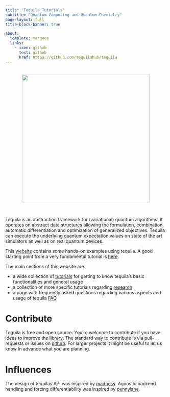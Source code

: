 ```yaml
---
title: "Tequila Tutorials"
subtitle: "Quantum Computing and Quantum Chemistry"
page-layout: full
title-block-banner: true

about:
  template: marquee
  links:
    - icon: github
      text: github
      href: https://github.com/tequilahub/tequila
---
```


<br/>
<center>
![](tequila.png){width=400}
</center>
<br/>

Tequila is an abstraction framework for (variational) quantum algorithms.
It operates on abstract data structures allowing the formulation, combination, automatic differentiation and optimization of generalized objectives. 
Tequila can execute the underlying quantum expectation values on state of the art simulators as well as on real quantum devices.  

This [website](index.html) contains some hands-on examples using tequila.
A good starting point from a very fundamental tutorial is [here](Tutorials/tq-get-started/index.html).

The main sections of this website are:

- a wide collection of [tutorials](tutorials.html) for getting to know tequila's basic functionalities and general usage
- a collection of more specific tutorials regarding [research](research.html)
- a page with frequently asked questions regarding various aspects and usage of tequila [FAQ](FAQ/FAQ.html)


# Contribute

Tequila is free and open source. You're welcome to contribute if you have ideas to improve the library.
The standard way to contribute is via pull-requests or issues on [github](https://github.com/tequilahub/tequila#how-to-contribute). For larger projects it might be useful to let us know in advance what you are planning.  

# Influences

The design of tequilas API was inspired by [madness](https://arxiv.org/abs/1507.01888). Agnostic backend handling and forcing differentiability was inspired by [pennylane](https://arxiv.org/abs/1811.04968v3).
